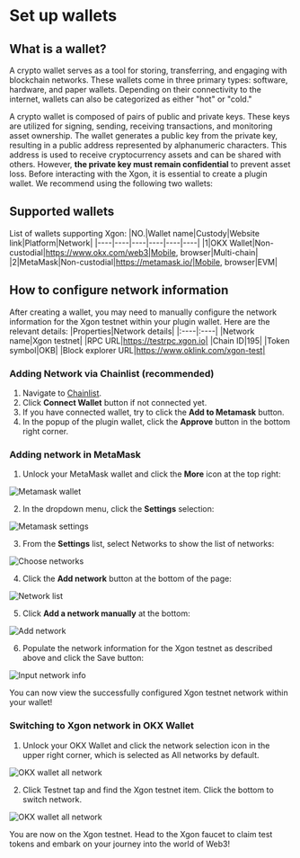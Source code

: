# Set up wallets
## What is a wallet?
A crypto wallet serves as a tool for storing, transferring, and engaging with blockchain networks. These wallets come in three primary types: software, hardware, and paper wallets. Depending on their connectivity to the internet, wallets can also be categorized as either "hot" or "cold."

A crypto wallet is composed of pairs of public and private keys. These keys are utilized for signing, sending, receiving transactions, and monitoring asset ownership. The wallet generates a public key from the private key, resulting in a public address represented by alphanumeric characters. This address is used to receive cryptocurrency assets and can be shared with others. However, **the private key must remain confidential** to prevent asset loss.
Before interacting with the Xgon, it is essential to create a plugin wallet. We recommend using the following two wallets:

## Supported wallets
List of wallets supporting Xgon:
|NO.|Wallet name|Custody|Website link|Platform|Network|
|----|----|----|----|----|----|
|1|OKX Wallet|Non-custodial|https://www.okx.com/web3|Mobile, browser|Multi-chain|
|2|MetaMask|Non-custodial|https://metamask.io/|Mobile, browser|EVM|

## How to configure network information
After creating a wallet, you may need to manually configure the network information for the Xgon testnet within your plugin wallet. Here are the relevant details:
|Properties|Network details|
|:----|:----|
|Network name|Xgon testnet|
|RPC URL|https://testrpc.xgon.io|
|Chain ID|195|
|Token symbol|OKB|
|Block explorer URL|https://www.oklink.com/xgon-test|

### Adding Network via Chainlist (recommended)
1. Navigate to [Chainlist](https://chainlist.org/chain/195).
2. Click **Connect Wallet** button if not connected yet.
3. If you have connected  wallet, try to click the **Add to Metamask** button.
4. In the popup of the plugin wallet, click the **Approve** button in the bottom right corner.

### Adding network in MetaMask
1. Unlock your MetaMask wallet and click the  **More** icon at the top right:

![Metamask wallet](./img/metamask-wallet.png)

2. In the dropdown menu, click the **Settings** selection:

![Metamask settings](./img/metamask-settings.png)

3. From the **Settings** list, select Networks to show the list of networks:

![Choose networks](./img/choose-networks.png)

4. Click the **Add network** button at the bottom of the page:

![Network list](./img/network-list.png)

5. Click **Add a network manually** at the bottom:

![Add network](./img/add-network.png)

6. Populate the network information for the Xgon testnet as described above and click the Save button:

![Input network info](./img/input-network-info.png)

You can now view the successfully configured Xgon testnet network within your wallet!

### Switching to Xgon network in OKX Wallet
1. Unlock your OKX Wallet and click the network selection icon in the upper right corner, which is selected as All networks by default.

![OKX wallet all network](./img/okxwallet-all-network.png)

2. Click Testnet tap and find the Xgon testnet item. Click the bottom to switch network.

![OKX wallet all network](./img/okxwallet-all-network.png)

You are now on the Xgon testnet. Head to the Xgon faucet to claim test tokens and embark on your journey into the world of Web3!
